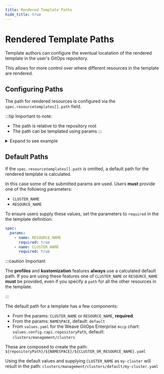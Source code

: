 ```yaml
---
title: Rendered Template Paths
hide_title: true
---
```



# Rendered Template Paths <TierLabel tiers="Enterprise" />

Template authors can configure the eventual locatation of the rendered template
in the user's GitOps repository.

This allows for more control over where different resources in the template are rendered.

## Configuring Paths

The path for rendered resources is configured via the
`spec.resourcetemplates[].path` field.

:::tip Important to note:
- The path is relative to the repository root
- The path can be templated using params
:::

<details><summary>Expand to see example</summary>

```yaml
spec:
  resourcetemplates:
    // highlight-next-line
    - path: clusters/${CLUSTER_NAME}/definition/cluster.yaml
      content:
        - apiVersion: cluster.x-k8s.io/v1alpha4
          kind: Cluster
          metadata:
            name: ${CLUSTER_NAME}
          ...
        - apiVersion: infrastructure.cluster.x-k8s.io/v1alpha4
          kind: AWSCluster
          metadata:
            name: ${CLUSTER_NAME}
          ...
    // highlight-next-line
    - path: clusters/${CLUSTER_NAME}/workloads/helmreleases.yaml
      content:
        - apiVersion: helm.toolkit.fluxcd.io/v2beta1
          kind: HelmRelease
          metadata:
            name: ${CLUSTER_NAME}-nginx
          ...
        - apiVersion: helm.toolkit.fluxcd.io/v2beta1
          kind: HelmRelease
          metadata:
            name: ${CLUSTER_NAME}-cert-manager
          ...
```

</details>

## Default Paths

If the `spec.resourcetemplates[].path` is omitted, a default path for the
rendered template is calculated.

In this case some of the submitted params are used. Users **must** provide one of the following parameters:
- `CLUSTER_NAME`
- `RESOURCE_NAME`

To ensure users supply these values, set the parameters to `required` in the the
template definition:

```yaml
spec:
  params:
    - name: RESOURCE_NAME
      required: true
    - name: CLUSTER_NAME
      required: true
```

:::caution Important

The **profiles** and **kustomization** features **always** use a calculated default path.
If you are using these features one of `CLUSTER_NAME` or `RESOURCE_NAME`
**must** be provided, even if you specify a `path` for all the other resources in the template.

:::

The default path for a template has a few components:
- From the params: `CLUSTER_NAME` or `RESOURCE_NAME`, **required**.
- From the params: `NAMESPACE`, default: `default`
- From `values.yaml` for the Weave GitOps Enterprise `mccp` chart: `values.config.capi.repositoryPath`, default: `clusters/management/clusters`

These are composed to create the path:
`${repositoryPath}/${NAMESPACE}/${CLUSTER_OR_RESOURCE_NAME}.yaml`

Using the default values and supplying `CLUSTER_NAME` as `my-cluster` will result in the path:
`clusters/management/clusters/default/my-cluster.yaml`
